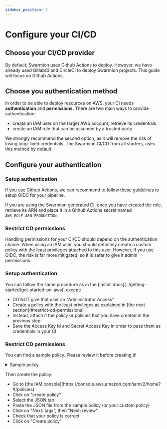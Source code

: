```yaml
---
sidebar_position: 5
---
```



# Configure your CI/CD

## Choose your CI/CD provider

By default, Swarmion uses Github Actions to deploy. However, we have already used GitlabCI and CircleCI to deploy Swarmion projects. This guide will focus on Github Actions.

## Choose you authentication method

In order to be able to deploy resources on AWS, your CI needs **authentication** and **permissions**. There are two main ways to provide authentication:

- create an IAM user on the target AWS account, retrieve its credentials
- create an IAM role that can be assumed by a trusted party

We strongly recommend the second option, as it will remove the risk of losing long-lived credentials. The Swarmion CI/CD from all starters, uses this method by default.

## Configure your authentication

<Tabs>
  <TabItem value="oidc" label="With OIDC" default>

### Setup authentication

If you use Github Actions, we can recommend to follow [these guidelines](https://docs.github.com/en/actions/deployment/security-hardening-your-deployments/configuring-openid-connect-in-amazon-web-services) to setup OIDC for your pipeline.

If you are using the Swarmion generated CI, once you have created the role, retrieve its ARN and place it in a Github Actions secret named `AWS_ROLE_ARN_PRODUCTION`.

### Restrict CD permissions

Handling permissions for your CI/CD should depend on the authentication choice. When using an IAM user, you should definitely create a custom policy with the least privileges attached to this user. However, if you use OIDC, the risk is far more mitigated, so it is safer to give it admin permissions.

  </TabItem>
  <TabItem value="iam" label="With an IAM user">

### Setup authentication

<p>
  You can follow the same procedure as in the [install
  docs](../getting-started/get-started-on-aws), except:

  <ul>
    <li>DO NOT give that user an "Administrator Access"</li>
    <li>
      Create a policy with the least privileges as explained in [the next
      section](#restrict-cd-permissions)
    </li>
    <li>
      Instead, attach it the policy or policies that you have created in the
      previous step
    </li>
    <li>
      Save the Access Key Id and Secret Access Key in order to pass them as
      credentials in your CI
    </li>
  </ul>
</p>

### Restrict CD permissions

You can find a sample policy. Please review it before creating it!

<Details>
  <summary>Sample policy</summary>
  <p>

```json
{
  "Version": "2012-10-17",
  "Statement": [
    {
      "Effect": "Allow",
      "Action": [
        "iam:CreateRole",
        "iam:DeleteRole",
        "iam:DeleteRolePolicy",
        "iam:GetRole",
        "iam:GetRolePolicy",
        "iam:ListRoleTags",
        "iam:PassRole",
        "iam:PutRolePolicy",
        "iam:TagPolicy",
        "iam:TagRole",
        "iam:UntagPolicy",
        "iam:UntagRole",
        "s3:DeleteBucket",
        "s3:DeleteObject",
        "s3:GetObject",
        "s3:PutObject"
      ],
      "Resource": "*"
    },
    {
      "Effect": "Allow",
      "Action": [
        "apigateway:DELETE",
        "apigateway:PUT",
        "apigateway:POST",
        "apigateway:PATCH",
        "apigateway:GET"
      ],
      "Resource": [
        "arn:aws:apigateway:*::/apis*",
        "arn:aws:apigateway:*::/tags*",
        "arn:aws:apigateway:*::/domainnames",
        "arn:aws:apigateway:*::/domainnames*"
      ]
    },
    {
      "Effect": "Allow",
      "Action": [
        "iam:UpdateRoleDescription",
        "iam:CreateServiceLinkedRole",
        "iam:DeleteServiceLinkedRole",
        "iam:GetServiceLinkedRoleDeletionStatus"
      ],
      "Resource": "arn:aws:iam::*:role/aws-service-role/rds.amazonaws.com/AWSServiceRoleForRDS",
      "Condition": {
        "StringLike": {
          "iam:AWSServiceName": "rds.amazonaws.com"
        }
      }
    },
    {
      "Effect": "Allow",
      "Action": [
        "iam:UpdateRoleDescription",
        "iam:CreateServiceLinkedRole",
        "iam:DeleteServiceLinkedRole",
        "iam:GetServiceLinkedRoleDeletionStatus"
      ],
      "Resource": "arn:aws:iam::*:role/aws-service-role/ops.apigateway.amazonaws.com/AWSServiceRoleForAPIGateway",
      "Condition": {
        "StringLike": {
          "iam:AWSServiceName": "ops.apigateway.amazonaws.com"
        }
      }
    },
    {
      "Effect": "Allow",
      "Action": "lambda:InvokeFunction",
      "Resource": "arn:aws:lambda:*:*:*-runMigrations"
    },
    {
      "Effect": "Allow",
      "Action": [
        "cloudformation:CreateStack",
        "cloudformation:DeleteStack",
        "cloudformation:DescribeStackEvents",
        "cloudformation:DescribeStackResource",
        "cloudformation:DescribeStackResources",
        "cloudformation:DescribeStacks",
        "cloudformation:ListExports",
        "cloudformation:ListStackResources",
        "cloudformation:UpdateStack",
        "cloudformation:ValidateTemplate",
        "cloudfront:CreateCloudFrontOriginAccessIdentity",
        "cloudfront:CreateDistribution",
        "cloudfront:CreateDistributionWithTags",
        "cloudfront:CreateFunction",
        "cloudfront:CreateInvalidation",
        "cloudfront:CreateStreamingDistributionWithTags",
        "cloudfront:DeleteCloudFrontOriginAccessIdentity",
        "cloudfront:DeleteDistribution",
        "cloudfront:DeleteFunction",
        "cloudfront:DescribeFunction",
        "cloudfront:GetCloudFrontOriginAccessIdentity",
        "cloudfront:GetCloudFrontOriginAccessIdentityConfig",
        "cloudfront:GetDistribution",
        "cloudfront:GetDistributionConfig",
        "cloudfront:GetInvalidation",
        "cloudfront:ListCloudFrontOriginAccessIdentities",
        "cloudfront:ListDistributions",
        "cloudfront:ListFunctions",
        "cloudfront:ListInvalidations",
        "cloudfront:ListTagsForResource",
        "cloudfront:PublishFunction",
        "cloudfront:TagResource",
        "cloudfront:UntagResource",
        "cloudfront:UpdateCloudFrontOriginAccessIdentity",
        "cloudfront:UpdateDistribution",
        "cloudfront:UpdateFunction",
        "cognito-idp:CreateUserPool",
        "cognito-idp:CreateUserPoolClient",
        "cognito-idp:CreateUserPoolDomain",
        "cognito-idp:DeleteUserPool",
        "cognito-idp:DeleteUserPoolClient",
        "cognito-idp:DeleteUserPoolDomain",
        "cognito-idp:DescribeUserPool",
        "cognito-idp:DescribeUserPoolClient",
        "cognito-idp:DescribeUserPoolDomain",
        "cognito-idp:ListUserPoolClients",
        "cognito-idp:ListUserPools",
        "cognito-idp:UpdateUserPool",
        "cognito-idp:UpdateUserPoolClient",
        "cognito-idp:UpdateUserPoolDomain",
        "lambda:AddPermission",
        "lambda:CreateFunction",
        "lambda:DeleteFunction",
        "lambda:GetFunction",
        "lambda:GetFunctionConfiguration",
        "lambda:ListVersionsByFunction",
        "lambda:PublishVersion",
        "lambda:RemovePermission",
        "lambda:UpdateFunctionCode",
        "lambda:UpdateFunctionConfiguration",
        "logs:CreateLogGroup",
        "logs:DeleteLogGroup",
        "logs:DescribeLogGroups",
        "rds:AddTagsToResource",
        "rds:CreateDBCluster",
        "rds:CreateDBClusterSnapshot",
        "rds:DeleteDBCluster",
        "rds:DescribeDBClusters",
        "rds:DescribeDBClusterSnapshots",
        "rds:ModifyDBCluster",
        "rds:RemoveTagsFromResource",
        "s3:CreateBucket",
        "s3:DeleteBucket",
        "s3:DeleteBucketPolicy",
        "s3:GetBucketPolicy",
        "s3:GetBucketPolicyStatus",
        "s3:ListBucket",
        "s3:PutBucketPolicy",
        "s3:PutEncryptionConfiguration",
        "secretsmanager:CreateSecret",
        "secretsmanager:DeleteSecret",
        "secretsmanager:GetRandomPassword",
        "secretsmanager:GetSecretValue",
        "secretsmanager:TagResource"
      ],
      "Resource": "*"
    }
  ]
}
```

  </p>
</Details>

Then create the policy:

<p>
  <ul>
    <li>
      Go to [the IAM
      console](https://console.aws.amazon.com/iamv2/home?#/policies)
    </li>
    <li>Click on "create policy"</li>
    <li>Select the JSON tab</li>
    <li>Paste the JSON file from the sample policy (or your custom policy)</li>
    <li>Click on "Next: tags", then "Next: review"</li>
    <li>Check that your policy is correct</li>
    <li>Click on "Create policy"</li>
  </ul>
</p>

  </TabItem>

</Tabs>
